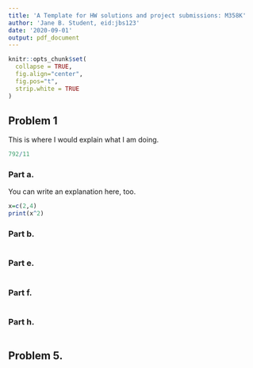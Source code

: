 ```yaml
---
title: 'A Template for HW solutions and project submissions: M358K'
author: 'Jane B. Student, eid:jbs123'
date: '2020-09-01'
output: pdf_document
---
```


<!-- The author of this template is Dr. Gordan Zitkovic.-->
<!-- The code chunk below contains some settings that will  -->
<!-- make your R code look better in the output pdf file.  -->
<!-- If you are curious about what each option below does, -->
<!-- go to https://yihui.org/knitr/options/ -->
<!-- If not, feel free to disregard everything ...  -->
```r
knitr::opts_chunk$set(
  collapse = TRUE,
  fig.align="center",
  fig.pos="t",
  strip.white = TRUE
)
```
<!-- ... down to here. -->

## Problem 1
This is where I would explain what I am doing. 

```r
792/11
```

### Part a.
You can write an explanation here, too. 

```r
x=c(2,4)
print(x^2)
```

### Part b.
```r

```

### Part e.
```r

```
  
### Part f.
```r

```
  
  
### Part h.
```r

```


## Problem 5.

